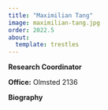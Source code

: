 ```yaml
---
title: "Maximilian Tang"
image: maximilian-tang.jpg
order: 2022.5
about:
  template: trestles
---
```


[**Research Coordinator**]{.text-primary}

**Office:** Olmsted 2136 <br/>

**Biography**

